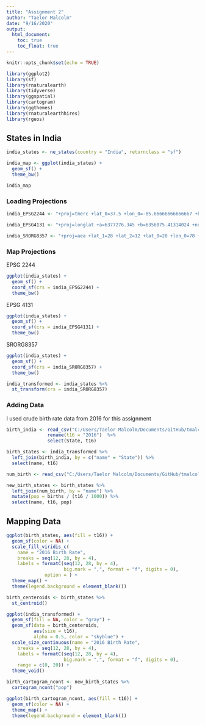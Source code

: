 ```yaml
---
title: "Assignment 2"
author: "Taelor Malcolm"
date: "9/16/2020"
output: 
  html_document:
    toc: true
    toc_float: true
---
```


```r
knitr::opts_chunk$set(echo = TRUE)
```


```r
library(ggplot2)
library(sf)
library(rnaturalearth)
library(tidyverse)
library(ggspatial)
library(cartogram)
library(ggthemes)
library(rnaturalearthhires)
library(rgeos)
```

## States in India

```r
india_states <- ne_states(country = "India", returnclass = "sf")

india_map <- ggplot(india_states) +
  geom_sf() +
  theme_bw()

india_map
```

### Loading Projections 
```r
india_EPSG2244 <- "+proj=tmerc +lat_0=37.5 +lon_0=-85.66666666666667 +k=0.999966667 +x_0=99999.99989839978 +y_0=249364.9987299975 +ellps=GRS80 +datum=NAD83 +to_meter=0.3048006096012192 +no_defs"

india_EPSG4131 <- "+proj=longlat +a=6377276.345 +b=6356075.41314024 +no_defs"

india_SRORG8357 <- "+proj=aea +lat_1=28 +lat_2=12 +lat_0=20 +lon_0=78 +x_0=2000000 +y_0=2000000 +ellps=WGS84 +datum=WGS84 +units=m +no_defs "
```

### Map Projections
EPSG 2244
```r
ggplot(india_states) +
  geom_sf() +
  coord_sf(crs = india_EPSG2244) +
  theme_bw()
```

EPSG 4131
```r
ggplot(india_states) +
  geom_sf() +
  coord_sf(crs = india_EPSG4131) +
  theme_bw()
```

SRORG8357
```r
ggplot(india_states) +
  geom_sf() +
  coord_sf(crs = india_SRORG8357) +
  theme_bw()
```

```r
india_transformed <- india_states %>%
  st_transform(crs = india_SRORG8357)
```

### Adding Data
I used crude birth rate data from 2016 for this assignment 
```r
birth_india <- read_csv("C:/Users/Taelor Malcolm/Documents/GitHub/tmalcolm-vis/Assignment_Data/2-CBR.csv") %>% 
               rename(t16 = "2016")  %>% 
               select(State, t16)

birth_states <- india_transformed %>%
  left_join(birth_india, by = c("name" = "State")) %>%
  select(name, t16)
```

```r
num_birth <- read_csv("C:/Users/Taelor Malcolm/Documents/GitHub/tmalcolm-vis/Assignment_Data/statistic_id1023387_number-of-live-births-india-2015-2017-by-state.csv")

new_birth_states <- birth_states %>%
  left_join(num_birth, by = "name") %>%
  mutate(pop = births / (t16 / 1000)) %>%
  select(name, t16, pop)
```

## Mapping Data
```r
ggplot(birth_states, aes(fill = t16)) +
  geom_sf(color = NA) +
  scale_fill_viridis_c(
    name = "2016 Birth Rate",
    breaks = seq(12, 28, by = 4),
    labels = formatC(seq(12, 28, by = 4), 
                     big.mark = ",", format = "f", digits = 0), 
              option = ) +
  theme_map() +
  theme(legend.background = element_blank())
```

```r
birth_centeroids <- birth_states %>%
  st_centroid()

ggplot(india_transformed) +
  geom_sf(fill = NA, color = "gray") +
  geom_sf(data = birth_centeroids, 
          aes(size = t16),
          alpha = 0.5, color = "skyblue") +
  scale_size_continuous(name = "2016 Birth Rate",
    breaks = seq(12, 28, by = 4),
    labels = formatC(seq(12, 28, by = 4), 
                     big.mark = ",", format = "f", digits = 0),
    range = c(0, 20)) +
  theme_void() 
```

```r
birth_cartogram_ncont <- new_birth_states %>%
  cartogram_ncont("pop")

ggplot(birth_cartogram_ncont, aes(fill = t16)) +
  geom_sf(color = NA) +
  theme_map() +
  theme(legend.background = element_blank())
```


